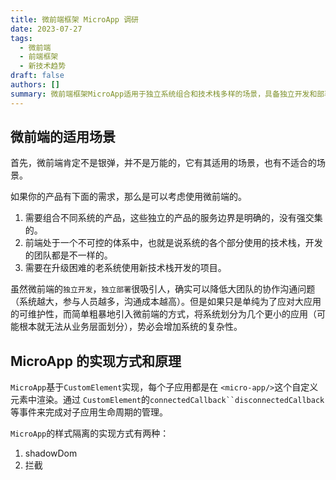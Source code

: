 ```yaml
---
title: 微前端框架 MicroApp 调研
date: 2023-07-27
tags:
  - 微前端
  - 前端框架
  - 新技术趋势
draft: false
authors: []
summary: 微前端框架MicroApp适用于独立系统组合和技术栈多样的场景，具备独立开发和部署的优势，但也增加了系统复杂性。
---
```


## 微前端的适用场景

首先，微前端肯定不是银弹，并不是万能的，它有其适用的场景，也有不适合的场景。

如果你的产品有下面的需求，那么是可以考虑使用微前端的。

1. 需要组合不同系统的产品，这些独立的产品的服务边界是明确的，没有强交集的。
2. 前端处于一个不可控的体系中，也就是说系统的各个部分使用的技术栈，开发的团队都是不一样的。
3. 需要在升级困难的老系统使用新技术栈开发的项目。

虽然微前端的`独立开发`，`独立部署`很吸引人，确实可以降低大团队的协作沟通问题（系统越大，参与人员越多，沟通成本越高）。但是如果只是单纯为了应对大应用的可维护性，而简单粗暴地引入微前端的方式，将系统划分为几个更小的应用（可能根本就无法从业务层面划分），势必会增加系统的复杂性。

## MicroApp 的实现方式和原理

`MicroApp`基于`CustomElement`实现，每个子应用都是在 `<micro-app/>`这个自定义元素中渲染。通过 `CustomElement`的`connectedCallback``disconnectedCallback`等事件来完成对子应用生命周期的管理。

`MicroApp`的样式隔离的实现方式有两种：

1. shadowDom
2. 拦截 <style/> 标签的创建和插入，对不同子应用的样式文件追加子应用前缀来实现隔离。

`MicroApp`提供两种 JavaScript 沙箱：

1. iframe 沙箱
2. with 沙箱

`MicroApp`会拦截 <script /> 标签的创建和插入，将子应用的 JavaScript 代码包装一层。这样代码里面访问到的顶层变量如 `window`, `self`,`document`是不同的对象，达到不同子应用之间逻辑的隔离，不会互相污染。

### 大体流程

<div className="relative h-[400px]">
  <Image
    style={{ objectFit: 'contain' }}
    className="my-0"
    alt="画板"
    src="https://cdn.nlark.com/yuque/0/2023/jpeg/438262/1686794248420-cd30198c-64df-404f-a039-db730417cc5a.jpeg"
    fill={true}
  />
</div>

### loadSource

1. 使用 `fetch` 加载 html entry 文件，然后对其进行处理，将 `body``head`标签替换成`micro-body``micro-head`(一个 document 里面只能有一个 head 和 body 标签)，同时可以应用 plugins 来自定义对 html entry 进行处理。
2. 对 `micro-head`中的`link``style``script`进行处理。
3. 串行加载外联 link 标签的样式，然后对其进行 scopedCss 处理，生成`style`标签插入替换。
4. 串行加载外联 script 标签的内容，然后用 sandbox 对其进行包装处理，拦截顶层的 window，self，document 访问。
5. 在 app.onLoad 阶段，执行子应用的 js 代码。

### scoped css

在 scopedCss 函数中，会应用 cssParser 对所有的样式添加前缀 `micro-app [name=xxx]`,并且对于空的 `style`元素进行监听，一旦有新的样式插入，也会执行 scopedCss 。

分为两种情况：

对于子应用初始创建的时候，会依次遍历 head 中的所有 `<link rel="style">`和 `style`元素，然后执行加载样式文件，最后执行 `scopedCss`函数。

另外一种情况是，MicroApp 会拦截动态创建的`link`和`style`元素，对动态插入的样式也会应用 scopedCss。

### execScript

在 app.onLoad 阶段，对 link 和 script 里面的 javascript 代码进行处理。

按照前面阶段处理的顺序，依次加在 link 的外联 javascript 代码或者是直接 runScript 执行内联代码。

在加载 script 文件完成之后，就已经使用 sanbox 对代码进行包装，拦截顶层的 window，self，document 访问。

### keep-alive

如果子应用设置了 `keep-alive`，那么 `<micro-app></micro-app>`标签隐藏的时候，对应的字应用会进入 hidden 状态。

此时子应用的 sandbox 和 dom 树都会被保存起来，等待下一次渲染的时候，直接恢复。

### prefetch

主动调用 microApp.prefetch 可以提前创建子应用，进行 loadSource 。

### 虚拟路由系统

### 如何支持 ESModule

对于 <script type="module"></script> 的脚本，必须使用 `iframe sandbox`。

iframe sandbox 会在主应用页面中插入一个 display: none 的 iframe 标签。当需要执行 type=module 或者 inline script 的时候，就会创建一个 script 标签插入到 iframe 中。在 iframe 中的执行的脚本访问到的顶层变量就是当前 iframe 的 window，也就是当前的 js sandbox。

## MicroApp 的局限

1. 无法处理子应用 vw vh rem
2. 子应用的媒体查询会有问题，如果子应用只是在局部渲染的话
3. ~~对 esm 不支持 (使用 iframe 沙箱后，已经可以支持)~~
4. 子应用是 ESModule 的时候，无法拦截 location 的操作，需要子应用一开始就是用虚拟路由。
5. 比较成熟的应用都是后台管理系统，缺少其他类型系统的应用。
6. 更耗内存(几乎是所有微前端的问题)

## 实际应用

1. 主应用设置子应用页面路由，让所有的子应用页面都命中同一个页面组件。

```javascript
const MICRO_APP_PREFIX = '/ma'
export const routes = [
  {
    path: MICRO_APP_PREFIX,
    component: () => import('@/layout'),
    name: 'MicroAppContainerPage',
    children: [
      {
        path: `${MICRO_APP_PREFIX}*`,
        component: MicroAppPageVue,
        name: 'MicroAppPage',
        meta: {
          title: '',
        },
      },
    ],
  },
]
```

2. 创建子应用的时候，传递额外数据，如登陆鉴权，子应用受限菜单等信息

```vue
<template>
  <micro-app
    keep-alive
    :name="appName"
    :url="appFullPath"
    :baseroute="baseRoute"
    :data="appData"
  ></micro-app>
</template>

<script>
export default {
  computed: {
    appData() {
      user: {
        token: store.getters['user/token'],
      },
    }
  }
}
</script>
```

3. 同步主子应用的 Tab 栏信息

Tab 栏一般用来展示用户已经访问过的页面，如果主应用有 Tab 栏的话，还需要处理以下的情况

- 主应用打开某个子应用的页面的时候，需要记录到 Tab。
- 主应用关闭某个子应用页面的时候，需要通知对应的子应用，让其不要缓存该页面，以节省内存。
- 如果 Tab 栏中某个子应用的所有页面都已经关闭了，应该销毁该子应用，以节省内存。
- 子应用内部的页面跳转或者关闭的时候，应该通知给主应用，让主应用决定是否展示在 Tab 栏中，或者在 Tab 栏中删掉对应的子应用页面。

4. 子应用的 401 403 404 的错误信息应交由主应用处理。
5. 子应用最好不要使用动态路由。是否可以访问子应用的某个页面应该是主应用决定的。
